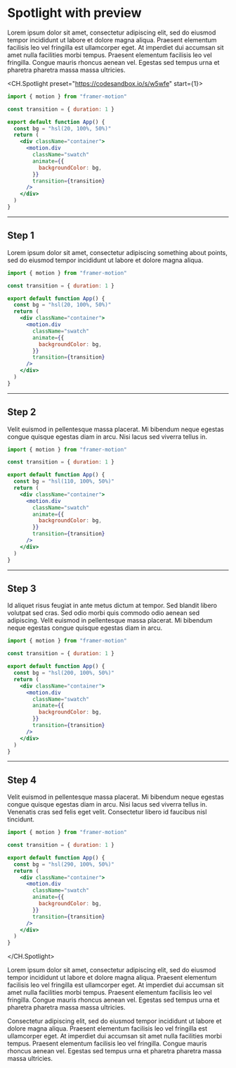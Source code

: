 # Spotlight with preview

Lorem ipsum dolor sit amet, consectetur adipiscing elit, sed do eiusmod tempor incididunt ut labore et dolore magna aliqua. Praesent elementum facilisis leo vel fringilla est ullamcorper eget. At imperdiet dui accumsan sit amet nulla facilities morbi tempus. Praesent elementum facilisis leo vel fringilla. Congue mauris rhoncus aenean vel. Egestas sed tempus urna et pharetra pharetra massa massa ultricies.

<CH.Spotlight preset="https://codesandbox.io/s/w5wfe" start={1}>

```jsx src/App.js
import { motion } from "framer-motion"

const transition = { duration: 1 }

export default function App() {
  const bg = "hsl(20, 100%, 50%)"
  return (
    <div className="container">
      <motion.div
        className="swatch"
        animate={{
          backgroundColor: bg,
        }}
        transition={transition}
      />
    </div>
  )
}
```

---

## Step 1

Lorem ipsum dolor sit amet, consectetur adipiscing something about points, sed do eiusmod tempor incididunt ut labore et dolore magna aliqua.

```jsx src/App.js
import { motion } from "framer-motion"

const transition = { duration: 1 }

export default function App() {
  const bg = "hsl(20, 100%, 50%)"
  return (
    <div className="container">
      <motion.div
        className="swatch"
        animate={{
          backgroundColor: bg,
        }}
        transition={transition}
      />
    </div>
  )
}
```

---

## Step 2

Velit euismod in pellentesque massa placerat. Mi bibendum neque egestas congue quisque egestas diam in arcu. Nisi lacus sed viverra tellus in.

```jsx src/App.js focus=1,6,9:15
import { motion } from "framer-motion"

const transition = { duration: 1 }

export default function App() {
  const bg = "hsl(110, 100%, 50%)"
  return (
    <div className="container">
      <motion.div
        className="swatch"
        animate={{
          backgroundColor: bg,
        }}
        transition={transition}
      />
    </div>
  )
}
```

---

## Step 3

Id aliquet risus feugiat in ante metus dictum at tempor. Sed blandit libero volutpat sed cras. Sed odio morbi quis commodo odio aenean sed adipiscing. Velit euismod in pellentesque massa placerat. Mi bibendum neque egestas congue quisque egestas diam in arcu.

```jsx src/App.js focus=1,6,9:15
import { motion } from "framer-motion"

const transition = { duration: 1 }

export default function App() {
  const bg = "hsl(200, 100%, 50%)"
  return (
    <div className="container">
      <motion.div
        className="swatch"
        animate={{
          backgroundColor: bg,
        }}
        transition={transition}
      />
    </div>
  )
}
```

---

## Step 4

Velit euismod in pellentesque massa placerat. Mi bibendum neque egestas congue quisque egestas diam in arcu. Nisi lacus sed viverra tellus in. Venenatis cras sed felis eget velit. Consectetur libero id faucibus nisl tincidunt.

```jsx src/App.js focus=1,6,9:15
import { motion } from "framer-motion"

const transition = { duration: 1 }

export default function App() {
  const bg = "hsl(290, 100%, 50%)"
  return (
    <div className="container">
      <motion.div
        className="swatch"
        animate={{
          backgroundColor: bg,
        }}
        transition={transition}
      />
    </div>
  )
}
```

</CH.Spotlight>

Lorem ipsum dolor sit amet, consectetur adipiscing elit, sed do eiusmod tempor incididunt ut labore et dolore magna aliqua. Praesent elementum facilisis leo vel fringilla est ullamcorper eget. At imperdiet dui accumsan sit amet nulla facilities morbi tempus. Praesent elementum facilisis leo vel fringilla. Congue mauris rhoncus aenean vel. Egestas sed tempus urna et pharetra pharetra massa massa ultricies.

Consectetur adipiscing elit, sed do eiusmod tempor incididunt ut labore et dolore magna aliqua. Praesent elementum facilisis leo vel fringilla est ullamcorper eget. At imperdiet dui accumsan sit amet nulla facilities morbi tempus. Praesent elementum facilisis leo vel fringilla. Congue mauris rhoncus aenean vel. Egestas sed tempus urna et pharetra pharetra massa massa ultricies.

